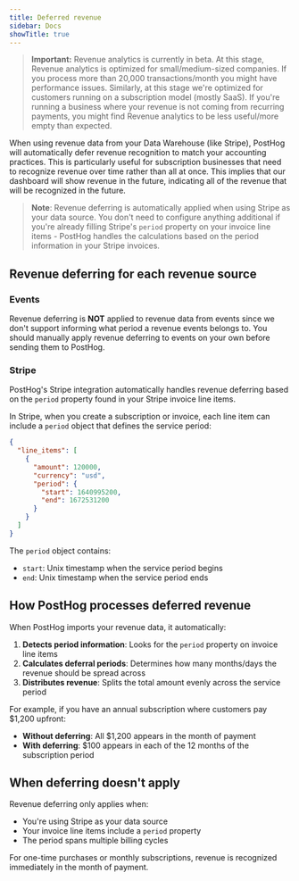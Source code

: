 ```yaml
---
title: Deferred revenue
sidebar: Docs
showTitle: true
---
```


> **Important:** Revenue analytics is currently in beta. At this stage, Revenue analytics is optimized for small/medium-sized companies. If you process more than 20,000 transactions/month you might have performance issues. Similarly, at this stage we're optimized for customers running on a subscription model (mostly SaaS). If you're running a business where your revenue is not coming from recurring payments, you might find Revenue analytics to be less useful/more empty than expected.

When using revenue data from your Data Warehouse (like Stripe), PostHog will automatically defer revenue recognition to match your accounting practices. This is particularly useful for subscription businesses that need to recognize revenue over time rather than all at once.
This implies that our dashboard will show revenue in the future, indicating all of the revenue that will be recognized in the future.

> **Note**: Revenue deferring is automatically applied when using Stripe as your data source. You don't need to configure anything additional if you're already filling Stripe's `period` property on your invoice line items - PostHog handles the calculations based on the period information in your Stripe invoices.

## Revenue deferring for each revenue source

### Events

Revenue deferring is **NOT** applied to revenue data from events since we don't support informing what period a revenue events belongs to.
You should manually apply revenue deferring to events on your own before sending them to PostHog.


### Stripe

PostHog's Stripe integration automatically handles revenue deferring based on the `period` property found in your Stripe invoice line items.

In Stripe, when you create a subscription or invoice, each line item can include a `period` object that defines the service period:

```json
{
  "line_items": [
    {
      "amount": 120000,
      "currency": "usd",
      "period": {
        "start": 1640995200,
        "end": 1672531200
      }
    }
  ]
}
```

The `period` object contains:
- `start`: Unix timestamp when the service period begins
- `end`: Unix timestamp when the service period ends

## How PostHog processes deferred revenue

When PostHog imports your revenue data, it automatically:

1. **Detects period information**: Looks for the `period` property on invoice line items
2. **Calculates deferral periods**: Determines how many months/days the revenue should be spread across
3. **Distributes revenue**: Splits the total amount evenly across the service period

For example, if you have an annual subscription where customers pay $1,200 upfront:
- **Without deferring**: All $1,200 appears in the month of payment
- **With deferring**: $100 appears in each of the 12 months of the subscription period

## When deferring doesn't apply

Revenue deferring only applies when:
- You're using Stripe as your data source
- Your invoice line items include a `period` property
- The period spans multiple billing cycles

For one-time purchases or monthly subscriptions, revenue is recognized immediately in the month of payment.